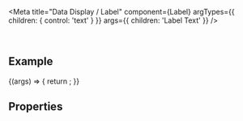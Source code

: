 
<Meta
  title="Data Display / Label"
  component={Label}
  argTypes={{
    children: { control: 'text' }
  }}
  args={{
    children: 'Label Text'
  }}
/>

<DocsHeader />

<br />

## Example

<Canvas>
  <Story name="Default">
    {(args) => {
      return <Label {...args} />;
    }}
  </Story>
</Canvas>

## Properties

<ArgsTable story="." />
